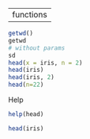 --
functions
---
```r

getwd()
getwd
# without params
sd
head(x = iris, n = 2)
head(iris)
head(iris, 2)
head(n=22)
```

Help
```r
help(head)

head(iris)
```

